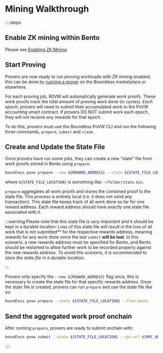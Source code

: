 # Mining Walkthrough

::::steps

## Enable ZK mining within Bento

Please see [Enabling ZK Mining](/zkc/mining/enable). 

## Start Proving

Provers are now ready to run proving workloads with ZK mining enabled; this can be done by [running a prover](/provers/quick-start) on the Boundless marketplace or elsewhere.

For each proving job, R0VM will automatically generate work proofs. These work proofs track the total amount of proving work done (in cycles). *Each epoch*, provers will need to submit their accumulated work to the PoVW accounting smart contract. If provers DO NOT submit work each epoch, they will not receive any rewards for that epoch. 

To do this, provers must use the Boundless PoVW CLI and run the following three commands, `prepare`, `submit` and `claim`.

## Create and Update the State File

Once provers have run some jobs, they can create a new "state" file from work proofs stored in Bento using `prepare`:

```bash
boundless povw prepare --new ${REWARD_ADDRESS} --state ${STATE_FILE_LOCATION} --from-bento
```

where `${STATE_FILE_LOCATION}` is something like: `~/folder/state.bin`. 

`prepare` aggregates all work proofs and stores the combined proof to the state file. This process is entirely local (i.e. it does not send any transaction). This state file keeps track of all work done so far for one reward address. Each reward address should have *exactly* one state file associated with it. 

:::warning
Please note that this state file is *very important* and it should be kept in a durable location. Loss of this state file *will result* in the loss of all work that is not submitted** for the respective rewards address, meaning rewards for any work done since the last `submit` **will be lost**. In this scenario, a new rewards address must be specified for Bento, and Bento should be restarted to allow further work to be recorded properly against the new rewards address. *To avoid this scenario, it is recommended to store the state file in a durable location.*

:::

Provers only specify the `--new ${REWARD_ADDRESS}` flag once, this is necessary to create the state file for that specific rewards address. Once the state file is created, provers can run `prepare` and use the state file like so:

```bash
boundless povw prepare --state ${STATE_FILE_LOCATION} --from-bento
```

## Send the aggregated work proof onchain

After running `prepare`, provers are ready to submit onchain with:

```bash
boundless povw submit --state ${STATE_FILE_LOCATION} --rpc-url ${RPC_URL}
```

::::
